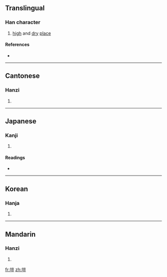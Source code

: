 {{also|垲}}
==Translingual==

===Han character===
{{Han char|rn=32|rad=土|as=10|sn=13|four=4211<sub>8</sub>|canj=土山一廿 (GUMT)}}

# [[high]] and [[dry]] [[place]]

====References====
* {{Han ref|kx=0235.080|dkj=05326|dj=0473.010|hdz=10472.050|uh=584F|ud=22607|bh=DCE5|bd=56549}}

----

==Cantonese==

===Hanzi===
{{yue-hanzi|jyut=|y=hoi2|sim=垲}}

# {{defn|Cantonese}}

----

==Japanese==

===Kanji===
{{ja-kanji|grade=|rs=土10}}

# {{defn|Japanese}}

====Readings====
* {{ja-readings|on=[[かい]] (kai), [[がい]] (gai)|kun=}}

----

==Korean==

===Hanja===
{{ko-hanja|hangeul=개|rv=gae|mr=kae}}

# {{defn|Korean}}

----

==Mandarin==

===Hanzi===
{{cmn-hanzi|sim=垲|pin=[[kǎi]] ([[kai3]])|wg=k'ai<sup>3</sup>}}

# {{defn|Mandarin}}

[[fr:塏]]
[[zh:塏]]
